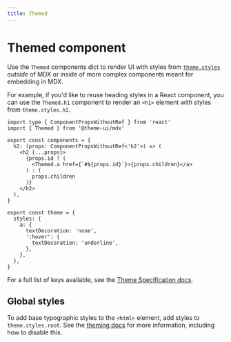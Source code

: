 ```yaml
---
title: Themed
---
```


# Themed component

Use the `Themed` components dict to render UI with styles from
[`theme.styles`](/theming#styles) _outside_ of MDX or inside of more complex
components meant for embedding in MDX.

For example, if you'd like to reuse heading styles in a React component, you can
use the `Themed.h1` component to render an `<h1>` element with styles from
`theme.styles.h1`.

```tsx
import type { ComponentPropsWithoutRef } from 'react'
import { Themed } from '@theme-ui/mdx'

export const components = {
  h2: (props: ComponentPropsWithoutRef<'h2'>) => (
    <h2 {...props}>
      {props.id ? (
        <Themed.a href={`#${props.id}`}>{props.children}</a>
      ) : (
        props.children
      )}
    </h2>
  ),
}

export const theme = {
  styles: {
    a: {
      textDecoration: 'none',
      ':hover': {
        textDecoration: 'underline',
      },
    },
  },
}
```

For a full list of keys available, see the
[Theme Specification docs](/theme-spec#styles).

## Global styles

To add base typographic styles to the `<html>` element, add styles to
`theme.styles.root`. See the [theming docs](/theming/#root-styles) for more
information, including how to disable this.
